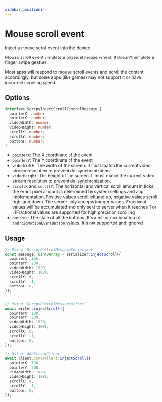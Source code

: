 ```yaml
---
sidebar_position: 4
---
```



# Mouse scroll event

Inject a mouse scroll event into the device.

Mouse scroll event simulate a physical mouse wheel. It doesn't simulate a finger swipe gesture.

Most apps will respond to mouse scroll events and scroll the content accordingly, but some apps (like games) may not support it or have incorrect scrolling speed.

## Options

```ts
interface ScrcpyInjectScrollControlMessage {
  pointerX: number;
  pointerY: number;
  videoWidth: number;
  videoHeight: number;
  scrollX: number;
  scrollY: number;
  buttons: number;
}
```

- `pointerX`: The X coordinate of the event.
- `pointerY`: The Y coordinate of the event.
- `videoWidth`: The width of the screen. It must match the current video stream resolution to prevent de-synchronization.
- `videoHeight`: The height of the screen. It must match the current video stream resolution to prevent de-synchronization.
- `scrollX` and `scrollY`: The horizontal and vertical scroll amount in ticks, the exact pixel amount is determined by system settings and app implementation. Positive values scroll left and up, negative values scroll right and down. <Version until="v1.25">The server only accepts integer values. Fractional values will be accumulated and only sent to server when it reaches 1 or -1</Version><Version since="v1.25">Fractional values are supported for high precision scrolling</Version>
- `buttons`: The state of all the buttons. It's a bit-or combination of `AndroidMotionEventButton` values. <Version until="v1.22">It's not supported and ignored</Version>

## Usage

```ts transpile
// Using `ScrcpyControlMessageSerializer`
const message: Uint8Array = serializer.injectScroll({
  pointerX: 100,
  pointerY: 200,
  videoWidth: 1920,
  videoHeight: 1080,
  scrollX: 0,
  scrollY: -1,
  buttons: 0,
});


// Using `ScrcpyControlMessageWriter`
await writer.injectScroll({
  pointerX: 100,
  pointerY: 200,
  videoWidth: 1920,
  videoHeight: 1080,
  scrollX: 0,
  scrollY: -1,
  buttons: 0,
});

// Using `AdbScrcpyClient`
await client.controller!.injectScroll({
  pointerX: 100,
  pointerY: 200,
  videoWidth: 1920,
  videoHeight: 1080,
  scrollX: 0,
  scrollY: -1,
  buttons: 0,
});
```
